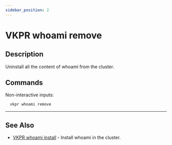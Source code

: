 ```yaml
---
sidebar_position: 2
---
```


# VKPR whoami remove

## Description

Uninstall all the content of whoami from the cluster.

## Commands

Non-interactive inputs:

```bash
  vkpr whoami remove
```

---

## See Also

- [VKPR whoami install](/docs/commands/whoami/install) - Install whoami in the cluster.
